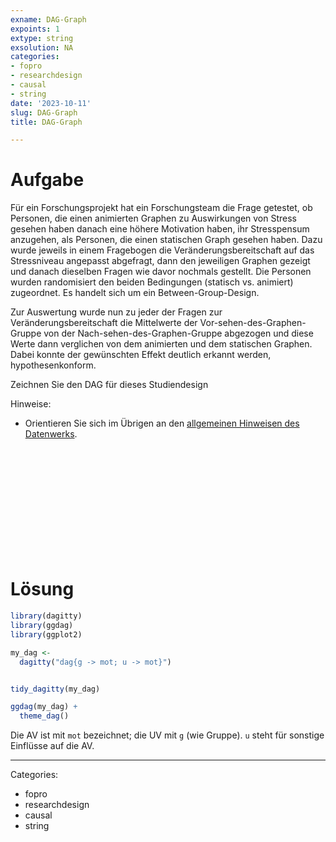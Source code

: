 ```yaml
---
exname: DAG-Graph
expoints: 1
extype: string
exsolution: NA
categories:
- fopro
- researchdesign
- causal
- string
date: '2023-10-11'
slug: DAG-Graph
title: DAG-Graph

---
```





# Aufgabe

Für ein Forschungsprojekt hat ein Forschungsteam die Frage getestet, ob Personen, die einen animierten Graphen zu Auswirkungen von Stress gesehen haben danach eine höhere Motivation haben, ihr Stresspensum anzugehen, als Personen, die einen statischen Graph gesehen haben. 
Dazu wurde jeweils in einem Fragebogen die Veränderungsbereitschaft auf das Stressniveau angepasst abgefragt, 
dann den jeweiligen Graphen gezeigt und danach dieselben Fragen wie davor nochmals gestellt.
Die Personen wurden randomisiert den beiden Bedingungen (statisch vs. animiert) zugeordnet.
Es handelt sich um ein Between-Group-Design.

Zur Auswertung wurde nun zu jeder der Fragen zur Veränderungsbereitschaft die Mittelwerte der Vor-sehen-des-Graphen-Gruppe von der Nach-sehen-des-Graphen-Gruppe abgezogen und diese Werte dann verglichen von dem animierten und dem statischen Graphen. 
Dabei konnte der gewünschten Effekt deutlich erkannt werden, hypothesenkonform.

Zeichnen Sie den DAG für dieses Studiendesign



Hinweise:

- Orientieren Sie sich im Übrigen an den [allgemeinen Hinweisen des Datenwerks](https://datenwerk.netlify.app/hinweise).






</br>
</br>
</br>
</br>
</br>
</br>
</br>
</br>
</br>
</br>

# Lösung




```r
library(dagitty)
library(ggdag)
library(ggplot2)
```



```r
my_dag <-
  dagitty("dag{g -> mot; u -> mot}")


tidy_dagitty(my_dag)
```


```r
ggdag(my_dag) +
  theme_dag()
```

Die AV ist mit `mot` bezeichnet;
die UV mit `g` (wie Gruppe).
`u` steht für sonstige Einflüsse auf die AV.




---

Categories: 

- fopro
- researchdesign
- causal
- string

